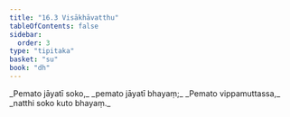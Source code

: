 ```yaml
---
title: "16.3 Visākhāvatthu"
tableOfContents: false
sidebar:
  order: 3
type: "tipitaka"
basket: "su"
book: "dh"
---
```



<DynamicBreadcrumb />

<Division number="213" book="dh">

<Paragraph number="231" type="verses" book="dh">
_Pemato jāyatī soko,_  
_pemato jāyatī bhayaṃ;_  
_Pemato vippamuttassa,_  
_natthi soko kuto bhayaṃ._
</Paragraph>
</Division>
